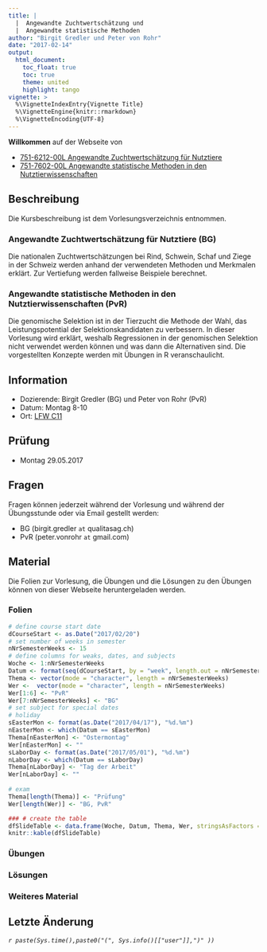 ```yaml
---
title: |
  |  Angewandte Zuchtwertschätzung und 
  |  Angewandte statistische Methoden
author: "Birgit Gredler und Peter von Rohr"
date: "2017-02-14"
output: 
  html_document:
    toc_float: true
    toc: true
    theme: united
    highlight: tango
vignette: >
  %\VignetteIndexEntry{Vignette Title}
  %\VignetteEngine{knitr::rmarkdown}
  %\VignetteEncoding{UTF-8}
---
```


__Willkommen__ auf der Webseite von

- [751-6212-00L Angewandte Zuchtwertschätzung für Nutztiere](https://www.lehrbetrieb.ethz.ch/edoz/kommLerneinheitPre.do?i=0)
- [751-7602-00L	Angewandte statistische Methoden in den Nutztierwissenschaften](https://www.lehrbetrieb.ethz.ch/edoz/kommLehrveranstaltungPre.do?i=1&j=0)

## Beschreibung
Die Kursbeschreibung ist dem Vorlesungsverzeichnis entnommen.

### Angewandte Zuchtwertschätzung für Nutztiere (BG)
Die nationalen Zuchtwertschätzungen bei Rind, Schwein, Schaf und Ziege in der Schweiz werden anhand der verwendeten Methoden und Merkmalen erklärt. Zur Vertiefung werden fallweise Beispiele berechnet.

### Angewandte statistische Methoden in den Nutztierwissenschaften (PvR)
Die genomische Selektion ist in der Tierzucht die Methode der Wahl, das Leistungspotential der Selektionskandidaten zu verbessern. In dieser Vorlesung wird erklärt, weshalb Regressionen in der genomischen Selektion nicht verwendet werden können und was dann die Alternativen sind. Die vorgestellten Konzepte werden mit Übungen in R veranschaulicht.

## Information
- Dozierende: Birgit Gredler (BG) und Peter von Rohr (PvR)
- Datum: Montag 8-10
- Ort: [LFW C11](http://www.mapsearch.ethz.ch/map/map.do?gebaeudeMap=LFW&lang=en)

## Prüfung
- Montag 29.05.2017

## Fragen
Fragen können jederzeit während der Vorlesung und während der Übungsstunde oder via Email gestellt werden: 

- BG (birgit.gredler `at` qualitasag.ch)
- PvR (peter.vonrohr `at` gmail.com)

## Material
Die Folien zur Vorlesung, die Übungen und die Lösungen zu den Übungen können von dieser Webseite heruntergeladen werden. 


### Folien
```r
# define course start date
dCourseStart <- as.Date("2017/02/20")
# set number of weeks in semester
nNrSemesterWeeks <- 15
# define columns for weaks, dates, and subjects
Woche <- 1:nNrSemesterWeeks
Datum <- format(seq(dCourseStart, by = "week", length.out = nNrSemesterWeeks), "%d.%m")
Thema <- vector(mode = "character", length = nNrSemesterWeeks)
Wer <-  vector(mode = "character", length = nNrSemesterWeeks)
Wer[1:6] <- "PvR"
Wer[7:nNrSemesterWeeks] <- "BG"
# set subject for special dates
# holiday
sEasterMon <- format(as.Date("2017/04/17"), "%d.%m")
nEasterMon <- which(Datum == sEasterMon)
Thema[nEasterMon] <- "Ostermontag"
Wer[nEasterMon] <- ""
sLaborDay <- format(as.Date("2017/05/01"), "%d.%m")
nLaborDay <- which(Datum == sLaborDay)
Thema[nLaborDay] <- "Tag der Arbeit"
Wer[nLaborDay] <- ""
  
# exam
Thema[length(Thema)] <- "Prüfung"
Wer[length(Wer)] <- "BG, PvR"

### # create the table
dfSlideTable <- data.frame(Woche, Datum, Thema, Wer, stringsAsFactors = FALSE)
knitr::kable(dfSlideTable)
```



### Übungen


### Lösungen


### Weiteres Material

      
## Letzte Änderung
_`r paste(Sys.time(),paste0("(", Sys.info()[["user"]],")" ))`_
